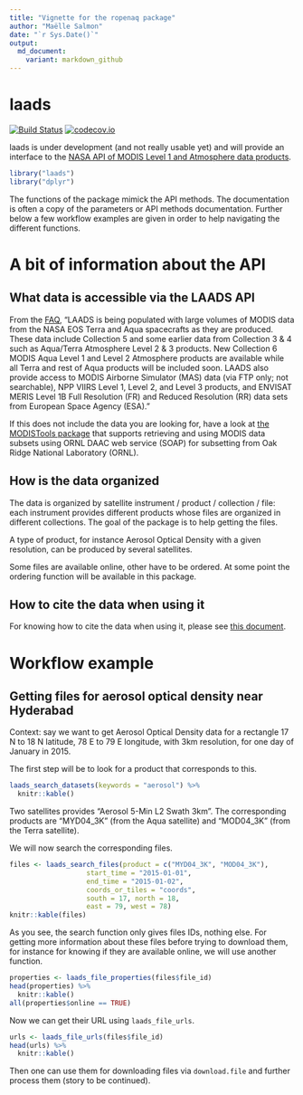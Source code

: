 ```yaml
---
title: "Vignette for the ropenaq package"
author: "Maëlle Salmon"
date: "`r Sys.Date()`"
output:
  md_document:
    variant: markdown_github
---
```

laads
=============

[![Build Status](https://travis-ci.org/masalmon/laads.svg?branch=master)](https://travis-ci.org/masalmon/laads)
[![codecov.io](https://codecov.io/github/masalmon/laads/coverage.svg?branch=master)](https://codecov.io/github/masalmon/laads?branch=master)

laads is under development (and not really usable yet) and will provide an interface to the [NASA API of MODIS Level 1 and Atmosphere data products](https://ladsweb.nascom.nasa.gov/data/api.html).

```r
library("laads")
library("dplyr")
```

The functions of the package mimick the API methods. The documentation is often a copy of the parameters or API methods documentation. Further below a few workflow examples are given in order to help navigating the different functions.

# A bit of information about the API

## What data is accessible via the LAADS API

From the [FAQ](http://modaps.nascom.nasa.gov/services/faq/), "LAADS is being populated with large volumes of MODIS data from the NASA EOS Terra and Aqua spacecrafts as they are produced. These data include Collection 5 and some earlier data from Collection 3 & 4 such as Aqua/Terra Atmosphere Level 2 & 3 products. New Collection 6 MODIS Aqua Level 1 and Level 2 Atmosphere products are available while all Terra and rest of Aqua products will be included soon. LAADS also provide access to MODIS Airborne Simulator (MAS) data (via FTP only; not searchable), NPP VIIRS Level 1, Level 2, and Level 3 products, and ENVISAT MERIS Level 1B Full Resolution (FR) and Reduced Resolution (RR) data sets from European Space Agency (ESA)."

If this does not include the data you are looking for, have a look at [the MODISTools package](https://github.com/seantuck12/MODISTools) that supports retrieving and using MODIS data subsets using ORNL DAAC web service (SOAP) for subsetting from Oak Ridge National Laboratory (ORNL).

## How is the data organized

The data is organized by satellite instrument / product / collection / file: each instrument provides different products whose files are organized in different collections. The goal of the package is to help getting the files. 

A type of product, for instance Aerosol Optical Density with a given resolution, can be produced by several satellites.

Some files are available online, other have to be ordered. At some point the ordering function will be available in this package.

## How to cite the data when using it

For knowing how to cite the data when using it, please see [this document](http://modaps.nascom.nasa.gov/services/faq/LAADS_Data-Use_Citation_Policies.pdf).

# Workflow example

## Getting files for aerosol optical density near Hyderabad

Context: say we want to get Aerosol Optical Density data for a rectangle 17 N to 18 N latitude, 78 E to 79 E longitude, with 3km resolution, for one day of January in 2015. 

The first step will be to look for a product that corresponds to this.

```r
laads_search_datasets(keywords = "aerosol") %>%
  knitr::kable()
```

Two satellites provides "Aerosol 5-Min L2 Swath 3km". The corresponding products are "MYD04_3K" (from the Aqua satellite) and "MOD04_3K" (from the Terra satellite).

We will now search the corresponding files.

```r
files <- laads_search_files(product = c("MYD04_3K", "MOD04_3K"),
                   start_time = "2015-01-01",
                   end_time = "2015-01-02",
                   coords_or_tiles = "coords",
                   south = 17, north = 18,
                   east = 79, west = 78) 
knitr::kable(files)
```

As you see, the search function only gives files IDs, nothing else. For getting more information about these files before trying to download them, for instance for knowing if they are available online, we will use another function.

```r
properties <- laads_file_properties(files$file_id) 
head(properties) %>%
  knitr::kable()
all(properties$online == TRUE)
```

Now we can get their URL using `laads_file_urls`.

```r
urls <- laads_file_urls(files$file_id) 
head(urls) %>%
  knitr::kable()

```

Then one can use them for downloading files via `download.file` and further process them (story to be continued).
